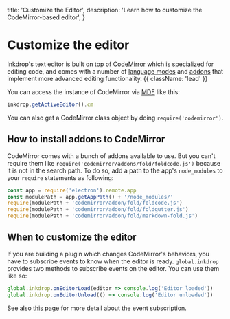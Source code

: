  title: 'Customize the Editor',
  description:
    'Learn how to customize the CodeMirror-based editor',
}

# Customize the editor

Inkdrop's text editor is built on top of [CodeMirror](https://codemirror.net/) which is specialized for editing code, and comes with a number of [language modes](https://codemirror.net/mode/index.html) and [addons](https://codemirror.net/doc/manual.html#addons) that implement more advanced editing functionality. {{ className: 'lead' }}

You can access the instance of CodeMirror via [MDE](/modules/markdown-editor) like this:

```js
inkdrop.getActiveEditor().cm
```

You can also get a CodeMirror class object by doing `require('codemirror')`.

## How to install addons to CodeMirror

CodeMirror comes with a bunch of addons available to use.
But you can't require them like `require('codemirror/addons/fold/foldcode.js')` because it is not in the search path.
To do so, add a path to the app's `node_modules` to your `require` statements as following:

```js
const app = require('electron').remote.app
const modulePath = app.getAppPath() + '/node_modules/'
require(modulePath + 'codemirror/addon/fold/foldcode.js')
require(modulePath + 'codemirror/addon/fold/foldgutter.js')
require(modulePath + 'codemirror/addon/fold/markdown-fold.js')
```

## When to customize the editor

If you are building a plugin which changes CodeMirror's behaviors, you have to subscribe events to know when the editor is ready.
`global.inkdrop` provides two methods to subscribe events on the editor. You can use them like so:

```js
global.inkdrop.onEditorLoad(editor => console.log('Editor loaded'))
global.inkdrop.onEditorUnload(() => console.log('Editor unloaded'))
```

See also [this page](/modules/environment#editor-load-event) for more detail about the event subscription.
